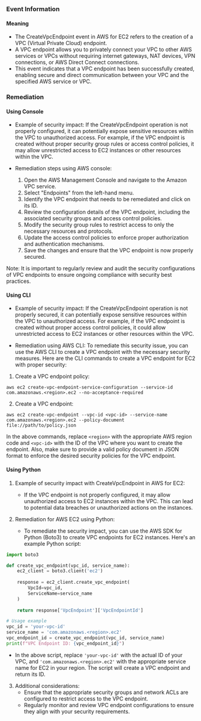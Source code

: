 
### Event Information

#### Meaning

- The CreateVpcEndpoint event in AWS for EC2 refers to the creation of a VPC (Virtual Private Cloud) endpoint. 
- A VPC endpoint allows you to privately connect your VPC to other AWS services or VPCs without requiring internet gateways, NAT devices, VPN connections, or AWS Direct Connect connections. 
- This event indicates that a VPC endpoint has been successfully created, enabling secure and direct communication between your VPC and the specified AWS service or VPC.

### Remediation

#### Using Console

- Example of security impact: If the CreateVpcEndpoint operation is not properly configured, it can potentially expose sensitive resources within the VPC to unauthorized access. For example, if the VPC endpoint is created without proper security group rules or access control policies, it may allow unrestricted access to EC2 instances or other resources within the VPC.

- Remediation steps using AWS console:
  1. Open the AWS Management Console and navigate to the Amazon VPC service.
  2. Select "Endpoints" from the left-hand menu.
  3. Identify the VPC endpoint that needs to be remediated and click on its ID.
  4. Review the configuration details of the VPC endpoint, including the associated security groups and access control policies.
  5. Modify the security group rules to restrict access to only the necessary resources and protocols.
  6. Update the access control policies to enforce proper authorization and authentication mechanisms.
  7. Save the changes and ensure that the VPC endpoint is now properly secured.

Note: It is important to regularly review and audit the security configurations of VPC endpoints to ensure ongoing compliance with security best practices.

#### Using CLI

- Example of security impact: If the CreateVpcEndpoint operation is not properly secured, it can potentially expose sensitive resources within the VPC to unauthorized access. For example, if the VPC endpoint is created without proper access control policies, it could allow unrestricted access to EC2 instances or other resources within the VPC.

- Remediation using AWS CLI: To remediate this security issue, you can use the AWS CLI to create a VPC endpoint with the necessary security measures. Here are the CLI commands to create a VPC endpoint for EC2 with proper security:

1. Create a VPC endpoint policy:
```
aws ec2 create-vpc-endpoint-service-configuration --service-id com.amazonaws.<region>.ec2 --no-acceptance-required
```

2. Create a VPC endpoint:
```
aws ec2 create-vpc-endpoint --vpc-id <vpc-id> --service-name com.amazonaws.<region>.ec2 --policy-document file://path/to/policy.json
```

In the above commands, replace `<region>` with the appropriate AWS region code and `<vpc-id>` with the ID of the VPC where you want to create the endpoint. Also, make sure to provide a valid policy document in JSON format to enforce the desired security policies for the VPC endpoint.

#### Using Python

1. Example of security impact with CreateVpcEndpoint in AWS for EC2:
   - If the VPC endpoint is not properly configured, it may allow unauthorized access to EC2 instances within the VPC. This can lead to potential data breaches or unauthorized actions on the instances.

2. Remediation for AWS EC2 using Python:
   - To remediate the security impact, you can use the AWS SDK for Python (Boto3) to create VPC endpoints for EC2 instances. Here's an example Python script:

```python
import boto3

def create_vpc_endpoint(vpc_id, service_name):
    ec2_client = boto3.client('ec2')
    
    response = ec2_client.create_vpc_endpoint(
        VpcId=vpc_id,
        ServiceName=service_name
    )
    
    return response['VpcEndpoint']['VpcEndpointId']

# Usage example
vpc_id = 'your-vpc-id'
service_name = 'com.amazonaws.<region>.ec2'
vpc_endpoint_id = create_vpc_endpoint(vpc_id, service_name)
print(f"VPC Endpoint ID: {vpc_endpoint_id}")
```

   - In the above script, replace `'your-vpc-id'` with the actual ID of your VPC, and `'com.amazonaws.<region>.ec2'` with the appropriate service name for EC2 in your region. The script will create a VPC endpoint and return its ID.

3. Additional considerations:
   - Ensure that the appropriate security groups and network ACLs are configured to restrict access to the VPC endpoint.
   - Regularly monitor and review VPC endpoint configurations to ensure they align with your security requirements.

